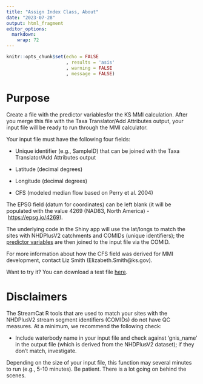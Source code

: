 ```yaml
---
title: "Assign Index Class, About"
date: "2023-07-28"
output: html_fragment
editor_options: 
  markdown: 
    wrap: 72
---
```


```r
knitr::opts_chunk$set(echo = FALSE
                      , results = 'asis'
                      , warning = FALSE
                      , message = FALSE)
```

# Purpose

Create a file with the predictor variablesfor the KS MMI calculation.
After you merge this file with the Taxa Translator/Add Attributes
output, your input file will be ready to run through the MMI calculator.

Your input file must have the following four fields:

-   Unique identifier (e.g., SampleID) that can be joined with the Taxa
    Translator/Add Attributes output

-   Latitude (decimal degrees)

-   Longitude (decimal degrees)

-   CFS (modeled median flow based on Perry et al. 2004)

The EPSG field (datum for coordinates) can be left blank (it will be
populated with the value 4269 (NAD83, North America)
- <https://epsg.io/4269>).

The underlying code in the Shiny app will use the lat/longs to match the
sites with NHDPlusV2 catchments and COMIDs (unique identifiers); the
<a href="https:://raw.githubusercontent.com/Blocktt/KDHEtools/main/inst/shiny-examples/KDHEtools/data/KS_StreamCat_PredictorTable_BenB_20230721.xlsx" target="_blank">predictor
variables</a> are then joined to the input file via the COMID.

For more information about how the CFS field was derived for MMI
development, contact Liz Smith (Elizabeth.Smith@ks.gov).

Want to try it? You can download a test file
<a href="https:://raw.githubusercontent.com/Blocktt/ShinyAppDocuments/main/KDHEtools/Example_Files/Test1_FileBuilder_Predictor.csv" target="_blank">here</a>.

# Disclaimers

The StreamCat R tools that are used to match your sites with the
NHDPlusV2 stream segment identifiers (COMIDs) do not have QC measures.
At a minimum, we recommend the following check:

-   Include waterbody name in your input file and check against
    'gnis_name' in the output file (which is derived from the NHDPlusV2
    dataset); if they don't match, investigate.

Depending on the size of your input file, this function may several
minutes to run (e.g., 5-10 minutes). Be patient. There is a lot going on
behind the scenes.
